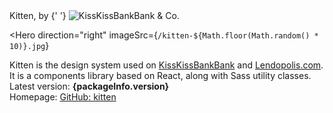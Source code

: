 
<Meta title="Documentation/Introduction" />

<TitleWithStroke>
  Kitten, by
  {' '}
  <img
    src="/logo-kisskissandco.svg"
    alt="KissKissBankBank & Co."
    style={{ maxHeight: '.8em', verticalAlign: 'middle', }}
  />
</TitleWithStroke>

<Hero
  direction="right"
  imageSrc={`/kitten-${Math.floor(Math.random() * 10)}.jpg`}
>
  <Paragraph modifier="primary">
    Kitten is the design system used on <a className="k-u-link k-u-link-background1 k-u-weight-regular" href="https://www.kisskissbankbank.com">KissKissBankBank</a> and <a className="k-u-link k-u-link-background1 k-u-weight-regular" href="https://www.lendopolis.com">Lendopolis.com</a>.
  </Paragraph>

  <Paragraph modifier="tertiary">
    It is a components library based on React, along with Sass utility classes.
  </Paragraph>

  <Paragraph modifier="tertiary">
    Latest version: <strong className="k-u-weight-bold">{packageInfo.version}</strong>
    <br/>
    Homepage: <a className="k-u-link k-u-link-primary1 k-u-weight-bold" href={packageInfo.homepage}>GitHub: kitten</a>
  </Paragraph>
</Hero>
